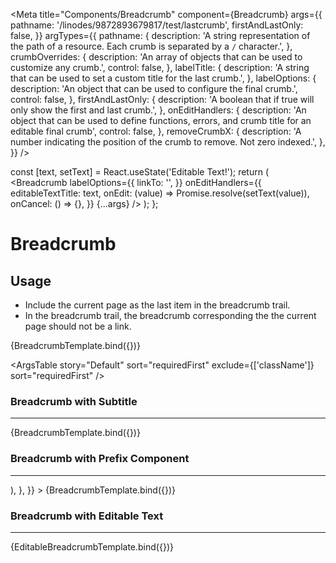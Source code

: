 
<Meta
  title="Components/Breadcrumb"
  component={Breadcrumb}
  args={{
    pathname: '/linodes/9872893679817/test/lastcrumb',
    firstAndLastOnly: false,
  }}
  argTypes={{
    pathname: {
      description:
        'A string representation of the path of a resource. Each crumb is separated by a `/` character.',
    },
    crumbOverrides: {
      description:
        'An array of objects that can be used to customize any crumb.',
      control: false,
    },
    labelTitle: {
      description:
        'A string that can be used to set a custom title for the last crumb.',
    },
    labelOptions: {
      description: 'An object that can be used to configure the final crumb.',
      control: false,
    },
    firstAndLastOnly: {
      description:
        'A boolean that if true will only show the first and last crumb.',
    },
    onEditHandlers: {
      description:
        'An object that can be used to define functions, errors, and crumb title for an editable final crumb',
      control: false,
    },
    removeCrumbX: {
      description:
        'A number indicating the position of the crumb to remove. Not zero indexed.',
    },
  }}
/>


  const [text, setText] = React.useState('Editable Text!');
  return (
    <Breadcrumb
      labelOptions={{
        linkTo: '',
      }}
      onEditHandlers={{
        editableTextTitle: text,
        onEdit: (value) => Promise.resolve(setText(value)),
        onCancel: () => {},
      }}
      {...args}
    />
  );
};

# Breadcrumb

## Usage

- Include the current page as the last item in the breadcrumb trail.
- In the breadcrumb trail, the breadcrumb corresponding the the current page should not be a link.

<Canvas>
  <Story name="Default">{BreadcrumbTemplate.bind({})}</Story>
</Canvas>

<ArgsTable
  story="Default"
  sort="requiredFirst"
  exclude={['className']}
  sort="requiredFirst"
/>

### Breadcrumb with Subtitle

---

<Canvas>
  <Story
    name="Breadcrumb with subtitle"
    args={{
      labelOptions: {
        subtitle: 'subtitle',
      },
    }}
  >
    {BreadcrumbTemplate.bind({})}
  </Story>
</Canvas>

### Breadcrumb with Prefix Component

---

<Canvas>
  <Story
    name="Breadcrumb with prefix component"
    args={{
      labelOptions: {
        prefixComponent: (
          <UserIcon
            style={{
              margin: '2px 0 0 0',
              color: '#606469',
              borderRadius: '50%',
              width: 32,
              height: 32,
              animation: '$fadeIn 150ms linear forwards',
            }}
          />
        ),
      },
    }}
  >
    {BreadcrumbTemplate.bind({})}
  </Story>
</Canvas>

### Breadcrumb with Editable Text

---

<Canvas>
  <Story name="Breadcrumb with editable text">
    {EditableBreadcrumbTemplate.bind({})}
  </Story>
</Canvas>
